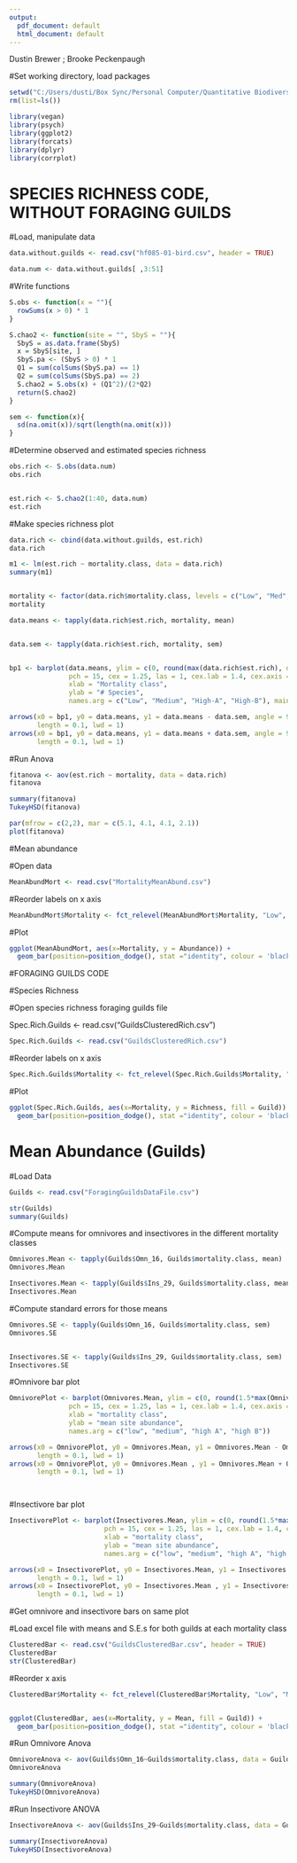 ```yaml
---
output:
  pdf_document: default
  html_document: default
---
```


Dustin Brewer ; Brooke Peckenpaugh


#Set working directory, load packages

```r
setwd("C:/Users/dusti/Box Sync/Personal Computer/Quantitative Biodiversity/Group Project/GroupProject")
rm(list=ls())

library(vegan)
library(psych)
library(ggplot2)
library(forcats)
library(dplyr)
library(corrplot)


```


# SPECIES RICHNESS CODE, WITHOUT FORAGING GUILDS

#Load, manipulate data

```r
data.without.guilds <- read.csv("hf085-01-bird.csv", header = TRUE)

data.num <- data.without.guilds[ ,3:51]


```


#Write functions

```r
S.obs <- function(x = ""){
  rowSums(x > 0) * 1
}

S.chao2 <- function(site = "", SbyS = ""){
  SbyS = as.data.frame(SbyS)
  x = SbyS[site, ]
  SbyS.pa <- (SbyS > 0) * 1
  Q1 = sum(colSums(SbyS.pa) == 1)
  Q2 = sum(colSums(SbyS.pa) == 2)
  S.chao2 = S.obs(x) + (Q1^2)/(2*Q2)
  return(S.chao2)
}

sem <- function(x){
  sd(na.omit(x))/sqrt(length(na.omit(x)))
}

```


#Determine observed and estimated species richness
```r
obs.rich <- S.obs(data.num)
obs.rich


est.rich <- S.chao2(1:40, data.num)
est.rich
```

#Make species richness plot
```r
data.rich <- cbind(data.without.guilds, est.rich)
data.rich

m1 <- lm(est.rich ~ mortality.class, data = data.rich)
summary(m1)


mortality <- factor(data.rich$mortality.class, levels = c("Low", "Med", "Hi-A", "Hi-B"))
mortality

data.means <- tapply(data.rich$est.rich, mortality, mean)


data.sem <- tapply(data.rich$est.rich, mortality, sem)


bp1 <- barplot(data.means, ylim = c(0, round(max(data.rich$est.rich), digits = 0)),
               pch = 15, cex = 1.25, las = 1, cex.lab = 1.4, cex.axis = 1.25,
               xlab = "Mortality class",
               ylab = "# Species",
               names.arg = c("Low", "Medium", "High-A", "High-B"), main = "Estimated Richness")

arrows(x0 = bp1, y0 = data.means, y1 = data.means - data.sem, angle = 90,
       length = 0.1, lwd = 1)
arrows(x0 = bp1, y0 = data.means, y1 = data.means + data.sem, angle = 90,
       length = 0.1, lwd = 1)


```

#Run Anova
```r
fitanova <- aov(est.rich ~ mortality, data = data.rich)
fitanova

summary(fitanova)
TukeyHSD(fitanova)

par(mfrow = c(2,2), mar = c(5.1, 4.1, 4.1, 2.1))
plot(fitanova)

```







#Mean abundance

#Open data 
```r
MeanAbundMort <- read.csv("MortalityMeanAbund.csv")
```


#Reorder labels on x axis

```r
MeanAbundMort$Mortality <- fct_relevel(MeanAbundMort$Mortality, "Low", "Medium", "High-B", "High-A")

```


#Plot

```r
ggplot(MeanAbundMort, aes(x=Mortality, y = Abundance)) +
  geom_bar(position=position_dodge(), stat ="identity", colour = 'black') + geom_errorbar(aes(ymin=Abundance-S.E., ymax=Abundance+S.E.), width = .2, position = position_dodge(.9)) + ggtitle("Mean Abundance") 

```






#FORAGING GUILDS CODE

#Species Richness


#Open species richness foraging guilds file

Spec.Rich.Guilds <- read.csv("GuildsClusteredRich.csv")
```r
Spec.Rich.Guilds <- read.csv("GuildsClusteredRich.csv")
```


#Reorder labels on x axis
```r

Spec.Rich.Guilds$Mortality <- fct_relevel(Spec.Rich.Guilds$Mortality, "Low", "Medium", "High-B", "High-A")
```


#Plot

```r
ggplot(Spec.Rich.Guilds, aes(x=Mortality, y = Richness, fill = Guild)) +
  geom_bar(position=position_dodge(), stat ="identity", colour = 'black') + geom_errorbar(aes(ymin=Richness-S.E., ymax=Richness+S.E.), width = .2, position = position_dodge(.9)) + ggtitle("Observed Species Richness") 
```


# Mean Abundance (Guilds)

#Load Data
```r
Guilds <- read.csv("ForagingGuildsDataFile.csv")

str(Guilds)
summary(Guilds)
```


#Compute means for omnivores and insectivores in the different mortality classes

```r
Omnivores.Mean <- tapply(Guilds$Omn_16, Guilds$mortality.class, mean)
Omnivores.Mean

Insectivores.Mean <- tapply(Guilds$Ins_29, Guilds$mortality.class, mean)
Insectivores.Mean

```



#Compute standard errors for those means

```r
Omnivores.SE <- tapply(Guilds$Omn_16, Guilds$mortality.class, sem)
Omnivores.SE


Insectivores.SE <- tapply(Guilds$Ins_29, Guilds$mortality.class, sem)
Insectivores.SE
```


#Omnivore bar plot

```r
OmnivorePlot <- barplot(Omnivores.Mean, ylim = c(0, round(1.5*max(Omnivores.Mean), digits = 0)),
               pch = 15, cex = 1.25, las = 1, cex.lab = 1.4, cex.axis = 1.25,
               xlab = "mortality class",
               ylab = "mean site abundance",
               names.arg = c("low", "medium", "high A", "high B"))

arrows(x0 = OmnivorePlot, y0 = Omnivores.Mean, y1 = Omnivores.Mean - Omnivores.SE, angle = 90,
       length = 0.1, lwd = 1)
arrows(x0 = OmnivorePlot, y0 = Omnivores.Mean , y1 = Omnivores.Mean + Omnivores.SE, angle = 90,
       length = 0.1, lwd = 1)




```


#Insectivore bar plot

```r
InsectivorePlot <- barplot(Insectivores.Mean, ylim = c(0, round(1.5*max(Insectivores.Mean), digits = 0)),
                        pch = 15, cex = 1.25, las = 1, cex.lab = 1.4, cex.axis = 1.25,
                        xlab = "mortality class",
                        ylab = "mean site abundance",
                        names.arg = c("low", "medium", "high A", "high B"))

arrows(x0 = InsectivorePlot, y0 = Insectivores.Mean, y1 = Insectivores.Mean - Insectivores.SE, angle = 90,
       length = 0.1, lwd = 1)
arrows(x0 = InsectivorePlot, y0 = Insectivores.Mean , y1 = Insectivores.Mean + Insectivores.SE, angle = 90,
       length = 0.1, lwd = 1)

```



#Get omnivore and insectivore bars on same plot

  #Load excel file with means and S.E.s for both guilds at each mortality class
```r
ClusteredBar <- read.csv("GuildsClusteredBar.csv", header = TRUE)
ClusteredBar
str(ClusteredBar)

```



#Reorder x axis

```r
ClusteredBar$Mortality <- fct_relevel(ClusteredBar$Mortality, "Low", "Medium", "High-B", "High-A")


ggplot(ClusteredBar, aes(x=Mortality, y = Mean, fill = Guild)) +
  geom_bar(position=position_dodge(), stat ="identity", colour = 'black') + geom_errorbar(aes(ymin=Mean-S.E., ymax=Mean+S.E.), width = .2, position = position_dodge(.9)) + ggtitle("Bird Abundance") 

```


#Run Omnivore Anova

```r

OmnivoreAnova <- aov(Guilds$Omn_16~Guilds$mortality.class, data = Guilds)
OmnivoreAnova

summary(OmnivoreAnova)
TukeyHSD(OmnivoreAnova)
```



#Run Insectivore ANOVA

```r
InsectivoreAnova <- aov(Guilds$Ins_29~Guilds$mortality.class, data = Guilds)

summary(InsectivoreAnova)
TukeyHSD(InsectivoreAnova)



```







